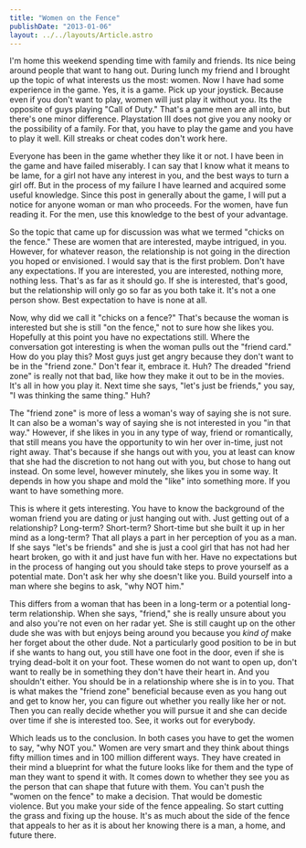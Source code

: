 ```yaml
---
title: "Women on the Fence"
publishDate: "2013-01-06"
layout: ../../layouts/Article.astro
---
```


I'm home this weekend spending time with family and friends. Its nice being around people that want to hang out. During lunch my friend and I brought up the topic of what interests us the most: women. Now I have had some experience in the game. Yes, it is a game. Pick up your joystick. Because even if you don't want to play, women will just play it without you. Its the opposite of guys playing "Call of Duty." That's a game men are all into, but there's one minor difference. Playstation III does not give you any nooky or the possibility of a family. For that, you have to play the game and you have to play it well. Kill streaks or cheat codes don't work here.

Everyone has been in the game whether they like it or not. I have been in the game and have failed miserably. I can say that I know what it means to be lame, for a girl not have any interest in you, and the best ways to turn a girl off. But in the process of my failure I have learned and acquired some useful knowledge. Since this post in generally about the game, I will put a notice for anyone woman or man who proceeds. For the women, have fun reading it. For the men, use this knowledge to the best of your advantage.

So the topic that came up for discussion was what we termed "chicks on the fence." These are women that are interested, maybe intrigued, in you. However, for whatever reason, the relationship is not going in the direction you hoped or envisioned. I would say that is the first problem. Don't have any expectations. If you are interested, you are interested, nothing more, nothing less. That's as far as it should go. If she is interested, that's good, but the relationship will only go so far as you both take it. It's not a one person show. Best expectation to have is none at all.

Now, why did we call it "chicks on a fence?" That's because the woman is interested but she is still "on the fence," not to sure how she likes you. Hopefully at this point you have no expectations still. Where the conversation got interesting is when the woman pulls out the "friend card." How do you play this? Most guys just get angry because they don't want to be in the "friend zone." Don't fear it, embrace it. Huh? The dreaded "friend zone" is really not that bad, like how they make it out to be in the movies. It's all in how you play it. Next time she says, "let's just be friends," you say, "I was thinking the same thing." Huh?

The "friend zone" is more of less a woman's way of saying she is not sure. It can also be a woman's way of saying she is not interested in you "in that way." However, if she likes in you in any type of way, friend or romantically, that still means you have the opportunity to win her over in-time, just not right away. That's because if she hangs out with you, you at least can know that she had the discretion to not hang out with you, but chose to hang out instead. On some level, however minutely, she likes you in some way. It depends in how you shape and mold the "like" into something more. If you want to have something more.

This is where it gets interesting. You have to know the background of the woman friend you are dating or just hanging out with. Just getting out of a relationship? Long-term? Short-term? Short-time but she built it up in her mind as a long-term? That all plays a part in her perception of you as a man. If she says "let's be friends" and she is just a cool girl that has not had her heart broken, go with it and just have fun with her. Have no expectations but in the process of hanging out you should take steps to prove yourself as a potential mate. Don't ask her why she doesn't like you. Build yourself into a man where she begins to ask, "why NOT him."

This differs from a woman that has been in a long-term or a potential long-term relationship. When she says, "friend," she is really unsure about you and also you're not even on her radar yet. She is still caught up on the other dude she was with but enjoys being around you because you _kind of_ make her forget about the other dude. Not a particularly good position to be in but if she wants to hang out, you still have one foot in the door, even if she is trying dead-bolt it on your foot. These women do not want to open up, don't want to really be in something they don't have their heart in. And you shouldn't either. You should be in a relationship where she is in to you. That is what makes the "friend zone" beneficial because even as you hang out and get to know her, you can figure out whether you really like her or not.  Then you can really decide whether you will pursue it and she can decide over time if she is interested too. See, it works out for everybody.

Which leads us to the conclusion. In both cases you have to get the women to say, "why NOT you." Women are very smart and they think about things fifty million times and in 100 million different ways. They have created in their mind a blueprint for what the future looks like for them and the type of man they want to spend it with. It comes down to whether they see you as the person that can shape that future with them. You can't push the "women on the fence" to make a decision. That would be domestic violence. But you make your side of the fence appealing. So start cutting the grass and fixing up the house. It's as much about the side of the fence that appeals to her as it is about her knowing there is a man, a home, and future there.
